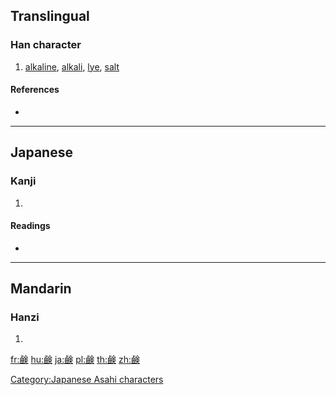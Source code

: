 {{character info/new}}
{{also|鹼}}
==Translingual==

===Han character===
{{Han char|rn=197|rad=鹵|as=08|sn=19|four=|canj=XYWOM,YWOMO|ids=⿰鹵㑒}}

# [[alkaline]], [[alkali]], [[lye]], [[salt]]

====References====
* {{Han ref|kx=1507.181|hdz=74610.131|uh=9E78|ud=40568}}

----

==Japanese==

===Kanji===
{{ja-kanji|grade=|rs=鹵08}}

# {{defn|lang=ja|sort=鹵08}}

====Readings====
* {{ja-readings|goon=[[けん]] (ken), [[せん]] (sen)|kanon=[[かん]] (kan), [[せん]] (sen)|kanyoon=[[けん]] (ken)|kun=[[あく]] (aku)}}

[[Category:Japanese Asahi characters]]

----

==Mandarin==

===Hanzi===
{{cmn-hanzi|sim=𫠗|pin=[[jiǎn]] ([[jian3]])|wg=chien<sup>3</sup>}}

# {{defn|lang=cmn|sort=鹵08}}

[[fr:鹸]]
[[hu:鹸]]
[[ja:鹸]]
[[pl:鹸]]
[[th:鹸]]
[[zh:鹸]]